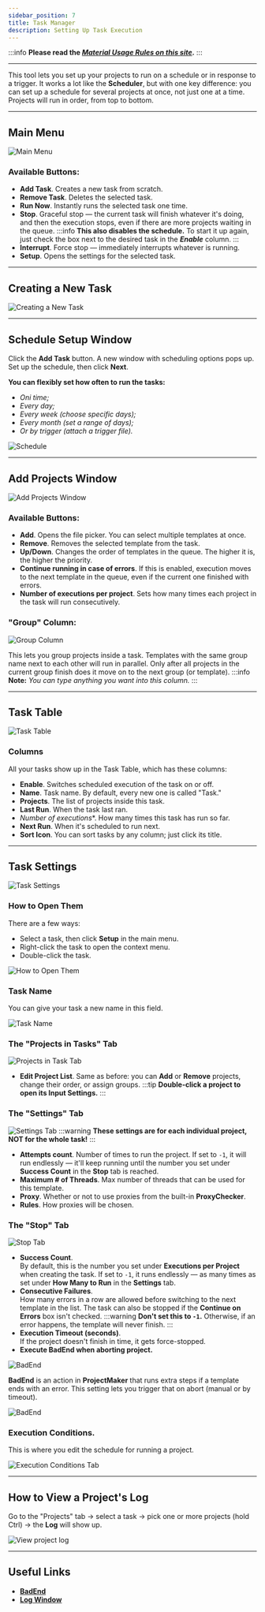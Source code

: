 ```yaml
---
sidebar_position: 7
title: Task Manager
description: Setting Up Task Execution
---
```

:::info **Please read the [*Material Usage Rules on this site*](../Disclaimer).**
:::
_______________________________________________
This tool lets you set up your projects to run on a schedule or in response to a trigger. It works a lot like the **Scheduler**, but with one key difference: you can set up a schedule for several projects at once, not just one at a time. Projects will run in order, from top to bottom.
_______________________________________________
## Main Menu
![Main Menu](./assets/Task_Manager/Task_Manager_pic1.png)
### Available Buttons:
- **Add Task**. Creates a new task from scratch.
- **Remove Task**. Deletes the selected task.
- **Run Now**. Instantly runs the selected task one time.
- **Stop**. Graceful stop — the current task will finish whatever it's doing, and then the execution stops, even if there are more projects waiting in the queue.
:::info **This also disables the schedule.**
To start it up again, just check the box next to the desired task in the ***Enable*** column.
:::
- **Interrupt**. Force stop — immediately interrupts whatever is running.
- **Setup**. Opens the settings for the selected task.
_______________________________________________
## Creating a New Task
![Creating a New Task](./assets/Task_Manager/Task_Manager_pic2.png)
_______________________________________________
## Schedule Setup Window
Click the **Add Task** button. A new window with scheduling options pops up. Set up the schedule, then click **Next**.

**You can flexibly set how often to run the tasks:**
- *Oni time;*
- *Every day;*
- *Every week (choose specific days);*
- *Every month (set a range of days);*
- *Or by trigger (attach a trigger file).*

![Schedule](./assets/Task_Manager/Task_Manager_pic3.png)

_______________________________________________
## Add Projects Window
![Add Projects Window](./assets/Task_Manager/Task_Manager_pic4.png)
### Available Buttons:
- **Add**. Opens the file picker. You can select multiple templates at once.
- **Remove**. Removes the selected template from the task.
- **Up/Down**. Changes the order of templates in the queue. The higher it is, the higher the priority.
- **Continue running in case of errors**. If this is enabled, execution moves to the next template in the queue, even if the current one finished with errors.
- **Number of executions per project**. Sets how many times each project in the task will run consecutively.

### "Group" Column:
![Group Column](./assets/Task_Manager/Task_Manager_pic5.png)

This lets you group projects inside a task. Templates with the same group name next to each other will run in parallel. Only after all projects in the current group finish does it move on to the next group (or template).
:::info **Note:**
*You can type anything you want into this column.*
:::
_______________________________________________
## Task Table
![Task Table](./assets/Task_Manager/Task_Manager_pic6.png)
### Columns
All your tasks show up in the Task Table, which has these columns:
- **Enable**. Switches scheduled execution of the task on or off.
- **Name**. Task name. By default, every new one is called "Task."
- **Projects**. The list of projects inside this task.
- **Last Run**. When the task last ran.
- *Number of executions**. How many times this task has run so far.
- **Next Run**. When it's scheduled to run next.
- **Sort Icon**. You can sort tasks by any column; just click its title.
_______________________________________________
## Task Settings
![Task Settings](./assets/Task_Manager/Task_Manager_pic8.png)

### How to Open Them
There are a few ways:
- Select a task, then click **Setup** in the main menu.
- Right-click the task to open the context menu.
- Double-click the task.

![How to Open Them](./assets/Task_Manager/Task_Manager_pic7.png)

### Task Name
You can give your task a new name in this field.

![Task Name](./assets/Task_Manager/Task_Manager_pic9.png)

### The "Projects in Tasks" Tab
![Projects in Task Tab](./assets/Task_Manager/Task_Manager_pic10.png)
- **Edit Project List**. Same as before: you can **Add** or **Remove** projects, change their order, or assign groups.
:::tip **Double-click a project to open its Input Settings.**
:::

### The "Settings" Tab
![Settings Tab](./assets/Task_Manager/Task_Manager_pic11.png)
:::warning **These settings are for each individual project, NOT for the whole task!**
:::
- **Attempts count**. Number of times to run the project. If set to `-1`, it will run endlessly — it'll keep running until the number you set under **Success Count** in the **Stop** tab is reached.
- **Maximum # of Threads**. Max number of threads that can be used for this template.
- **Proxy**. Whether or not to use proxies from the built-in **ProxyChecker**.
- **Rules**. How proxies will be chosen.

### The "Stop" Tab
![Stop Tab](./assets/Task_Manager/Task_Manager_pic12.png)
- **Success Count**.  
By default, this is the number you set under **Executions per Project** when creating the task. If set to `-1`, it runs endlessly — as many times as set under **How Many to Run** in the **Settings** tab.
- **Consecutive Failures**.  
How many errors in a row are allowed before switching to the next template in the list. The task can also be stopped if the **Continue on Errors** box isn't checked.
:::warning **Don't set this to `-1`.**
Otherwise, if an error happens, the template will never finish.
:::
- **Execution Timeout (seconds)**.  
If the project doesn't finish in time, it gets force-stopped.
- **Execute BadEnd when aborting project.**  

![BadEnd](./assets/Task_Manager/Task_Manager_pic13.png)

**BadEnd** is an action in **ProjectMaker** that runs extra steps if a template ends with an error. This setting lets you trigger that on abort (manual or by timeout).  

![BadEnd](./assets/Task_Manager/Task_Manager_pic14.png)

### Execution Conditions.  
This is where you edit the schedule for running a project.  

![Execution Conditions Tab](./assets/Task_Manager/Task_Manager_pic15.png)
_______________________________________________
## How to View a Project's Log
Go to the "Projects" tab → select a task → pick one or more projects (hold Ctrl) → the **Log** will show up.

![View project log](./assets/Task_Manager/Task_Manager_pic16.png)
_______________________________________________
## Useful Links
- [**BadEnd**](../Project%20Editor/Logic/BadEnd)
- [**Log Window**](../pm/Interface/Log_window)